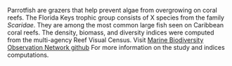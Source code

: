 Parrotfish are grazers that help prevent algae from overgrowing on coral reefs. The Florida Keys trophic group consists of X species from the family *Scaridae*. They are among the most common large fish seen on Caribbean coral reefs. The density, biomass, and diversity indices were computed from the multi-agency Reef Visual Census. Visit [Marine Biodiversity Observation Network github](https://github.com/marinebon/info-fk/blob/master/prep/fk_infographic_data.Rmd) For more information on the study and indices computations. 
